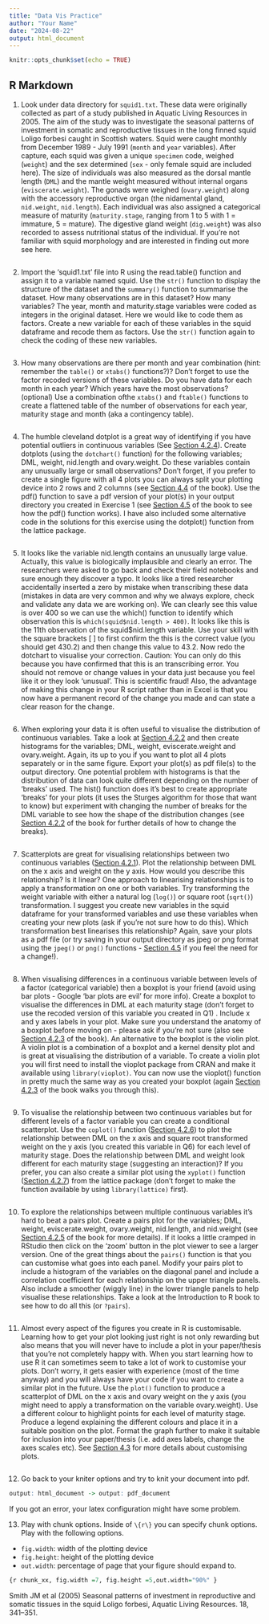 ```yaml
---
title: "Data Vis Practice"
author: "Your Name"
date: "2024-08-22"
output: html_document
---
```


```r
knitr::opts_chunk$set(echo = TRUE)
```

## R Markdown

1. Look under data directory for `squid1.txt`.  These data were originally collected as part of a study published in Aquatic Living Resources in 2005. The aim of the study was to investigate the seasonal patterns of investment in somatic and reproductive tissues in the long finned squid Loligo forbesi caught in Scottish waters. Squid were caught monthly from December 1989 - July 1991 (`month` and `year` variables). After capture, each squid was given a unique `specimen` code, weighed (`weight`) and the sex determined (`sex` - only female squid are included here). The size of individuals was also measured as the dorsal mantle length (`DML`) and the mantle weight measured without internal organs (`eviscerate.weight`). The gonads were weighed (`ovary.weight`) along with the accessory reproductive organ (the nidamental gland, `nid.weight`, `nid.length`). Each individual was also assigned a categorical measure of maturity (`maturity.stage`, ranging from 1 to 5 with 1 = immature, 5 = mature). The digestive gland weight (`dig.weight`) was also recorded to assess nutritional status of the individual. If you’re not familiar with squid morphology and are interested in finding out more see here.

```r

```

2. Import the ‘squid1.txt’ file into R using the read.table() function and assign it to a variable named squid. Use the `str()` function to display the structure of the dataset and the `summary()` function to summarise the dataset. How many observations are in this dataset? How many variables? The year, month and maturity.stage variables were coded as integers in the original dataset. Here we would like to code them as factors. Create a new variable for each of these variables in the squid dataframe and recode them as factors. Use the `str()` function again to check the coding of these new variables.

```r

```


3. How many observations are there per month and year combination (hint: remember the `table()` or `xtabs()` functions?)? Don’t forget to use the factor recoded versions of these variables. Do you have data for each month in each year? Which years have the most observations? (optional) Use a combination ofthe `xtabs()` and `ftable()` functions to create a flattened table of the number of observations for each year, maturity stage and month (aka a contingency table).

```r

```

4. The humble cleveland dotplot is a great way of identifying if you have potential outliers in continuous variables (See [Section 4.2.4](https://intro2r.com/simple-base-r-plots.html#dotcharts)). Create dotplots (using the `dotchart()` function) for the following variables; DML, weight, nid.length and ovary.weight. Do these variables contain any unusually large or small observations? Don’t forget, if you prefer to create a single figure with all 4 plots you can always split your plotting device into 2 rows and 2 columns (see [Section 4.4](https://intro2r.com/mult_graphs.html) of the book). Use the pdf() function to save a pdf version of your plot(s) in your output directory you created in Exercise 1 (see [Section 4.5](https://intro2r.com/export_plots.html) of the book to see how the pdf() function works). I have also included some alternative code in the solutions for this exercise using the dotplot() function from the lattice package.

```r

```

5. It looks like the variable nid.length contains an unusually large value. Actually, this value is biologically implausible and clearly an error. The researchers were asked to go back and check their field notebooks and sure enough they discover a typo. It looks like a tired researcher accidentally inserted a zero by mistake when transcribing these data (mistakes in data are very common and why we always explore, check and validate any data we are working on). We can clearly see this value is over 400 so we can use the which() function to identify which observation this is `which(squid$nid.length > 400)`. It looks like this is the 11th observation of the squid$nid.length variable. Use your skill with the square brackets [ ] to first confirm the this is the correct value (you should get 430.2) and then change this value to 43.2. Now redo the dotchart to visualise your correction. Caution: You can only do this because you have confirmed that this is an transcribing error. You should not remove or change values in your data just because you feel like it or they look ‘unusual’. This is scientific fraud! Also, the advantage of making this change in your R script rather than in Excel is that you now have a permanent record of the change you made and can state a clear reason for the change.

```r

```

6. When exploring your data it is often useful to visualise the distribution of continuous variables. Take a look at [Section 4.2.2](https://intro2r.com/simple-base-r-plots.html#histograms) and then create histograms for the variables; DML, weight, eviscerate.weight and ovary.weight. Again, its up to you if you want to plot all 4 plots separately or in the same figure. Export your plot(s) as pdf file(s) to the output directory. One potential problem with histograms is that the distribution of data can look quite different depending on the number of ‘breaks’ used. The hist() function does it’s best to create appropriate ‘breaks’ for your plots (it uses the Sturges algorithm for those that want to know) but experiment with changing the number of breaks for the DML variable to see how the shape of the distribution changes (see [Section 4.2.2](https://intro2r.com/simple-base-r-plots.html#histograms) of the book for further details of how to change the breaks).

```r

```

7. Scatterplots are great for visualising relationships between two continuous variables ([Section 4.2.1](https://intro2r.com/simple-base-r-plots.html#scatterplot)). Plot the relationship between DML on the x axis and weight on the y axis. How would you describe this relationship? Is it linear? One approach to linearising relationships is to apply a transformation on one or both variables. Try transforming the weight variable with either a natural log (`log()`) or square root (`sqrt()`) transformation. I suggest you create new variables in the squid dataframe for your transformed variables and use these variables when creating your new plots (ask if you’re not sure how to do this). Which transformation best linearises this relationship? Again, save your plots as a pdf file (or try saving in your output directory as jpeg or png format using the `jpeg()` or `png()` functions - [Section 4.5](https://intro2r.com/export_plots.html) if you feel the need for a change!).

```r

```

8. When visualising differences in a continuous variable between levels of a factor (categorical variable) then a boxplot is your friend (avoid using bar plots - Google ‘bar plots are evil’ for more info). Create a boxplot to visualise the differences in DML at each maturity stage (don’t forget to use the recoded version of this variable you created in Q1) . Include x and y axes labels in your plot. Make sure you understand the anatomy of a boxplot before moving on - please ask if you’re not sure (also see [Section 4.2.3](https://intro2r.com/simple-base-r-plots.html#box-and-violin-plots) of the book). An alternative to the boxplot is the violin plot. A violin plot is a combination of a boxplot and a kernel density plot and is great at visualising the distribution of a variable. To create a violin plot you will first need to install the vioplot package from CRAN and make it available using `library(vioplot)`. You can now use the vioplot() function in pretty much the same way as you created your boxplot (again [Section 4.2.3](https://intro2r.com/simple-base-r-plots.html#box-and-violin-plots) of the book walks you through this).

```r

```

9. To visualise the relationship between two continuous variables but for different levels of a factor variable you can create a conditional scatterplot. Use the `coplot()` function ([Section 4.2.6](https://intro2r.com/simple-base-r-plots.html#coplots)) to plot the relationship between DML on the x axis and square root transformed weight on the y axis (you created this variable in Q6) for each level of maturity stage. Does the relationship between DML and weight look different for each maturity stage (suggesting an interaction)? If you prefer, you can also create a similar plot using the `xyplot()` function ([Section 4.2.7](https://intro2r.com/simple-base-r-plots.html#lattice-plots)) from the lattice package (don’t forget to make the function available by using `library(lattice)` first).

```r

```

10. To explore the relationships between multiple continuous variables it’s hard to beat a pairs plot. Create a pairs plot for the variables; DML, weight, eviscerate.weight, ovary.weight, nid.length, and nid.weight (see [Section 4.2.5](https://intro2r.com/simple-base-r-plots.html#pairs-plots) of the book for more details). If it looks a little cramped in RStudio then click on the ‘zoom’ button in the plot viewer to see a larger version. One of the great things about the `pairs()` function is that you can customise what goes into each panel. Modify your pairs plot to include a histogram of the variables on the diagonal panel and include a correlation coefficient for each relationship on the upper triangle panels. Also include a smoother (wiggly line) in the lower triangle panels to help visualise these relationships. Take a look at the Introduction to R book to see how to do all this (or `?pairs`).

```r

```

11. Almost every aspect of the figures you create in R is customisable. Learning how to get your plot looking just right is not only rewarding but also means that you will never have to include a plot in your paper/thesis that you’re not completely happy with. When you start learning how to use R it can sometimes seem to take a lot of work to customise your plots. Don’t worry, it gets easier with experience (most of the time anyway) and you will always have your code if you want to create a similar plot in the future. Use the `plot()` function to produce a scatterplot of DML on the x axis and ovary weight on the y axis (you might need to apply a transformation on the variable ovary.weight). Use a different colour to highlight points for each level of maturity stage. Produce a legend explaining the different colours and place it in a suitable position on the plot. Format the graph further to make it suitable for inclusion into your paper/thesis (i.e. add axes labels, change the axes scales etc). See [Section 4.3](https://intro2r.com/custom_plot.html) for more details about customising plots.

```r

```

12. Go back to your kniter options and try to knit your document into pdf.

```r
output: html_document -> output: pdf_document
```

If you got an error, your latex configuration might have some problem.

13. Play with chunk options.  Inside of `\{r\}` you can specify chunk options.  Play with the following options.
- `fig.width`: width of the plotting device
- `fig.height`: height of the plotting device
- `out.width`: percentage of page that your figure should expand to.

```r
{r chunk_xx, fig.width =7, fig.height =5,out.width="90%" }
```

Smith JM et al (2005) Seasonal patterns of investment in reproductive and somatic tissues in the squid Loligo forbesi, Aquatic Living Resources. 18, 341–351.

